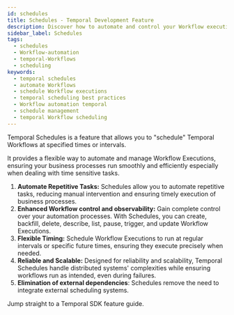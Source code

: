 ```yaml
---
id: schedules
title: Schedules - Temporal Development Feature
description: Discover how to automate and control your Workflow executions with Temporal's scheduling capabilities. Learn the benefits of scheduling Workflows and explore best practices to ensure timely and efficient execution of your business processes.
sidebar_label: Schedules
tags:
  - schedules
  - Workflow-automation
  - temporal-Workflows
  - scheduling
keywords:
  - temporal schedules
  - automate Workflows
  - schedule Workflow executions
  - temporal scheduling best practices
  - Workflow automation temporal
  - schedule management
  - temporal Workflow scheduling
---
```



Temporal Schedules is a feature that allows you to "schedule" Temporal Workflows at specified times or intervals. 

It provides a flexible way to automate and manage Workflow Executions, ensuring your business processes run smoothly and efficiently especially when dealing with time sensitive tasks.  


1. **Automate Repetitive Tasks:**
Schedules allow you to automate repetitive tasks, reducing manual intervention and ensuring timely execution of business processes.
2. **Enhanced Workflow control and observability:**
Gain complete control over your automation processes. With Schedules, you can create, backfill, delete, describe, list, pause, trigger, and update Workflow Executions.
4. **Flexible Timing:** 
Schedule Workflow Executions to run at regular intervals or specific future times, ensuring they execute precisely when needed.
5. **Reliable and Scalable:**
Designed for reliability and scalability, Temporal Schedules handle distributed systems' complexities while ensuring workflows run as intended, even during failures.
6. **Elimination of external dependencies**: 
Schedules remove the need to integrate external scheduling systems. 

Jump straight to a Temporal SDK feature guide.

<RelatedReadContainer>
    <RelatedReadItem path="/develop/go/schedules" text="Schedules using the Go SDK" archetype="feature-guide" />
    <RelatedReadItem path="/develop/java/schedules" text="Schedules using the Java SDK" archetype="feature-guide" />
    <RelatedReadItem path="/develop/php/schedules" text="Schedules using the PHP SDK" archetype="feature-guide" />
    <RelatedReadItem path="/develop/python/schedules" text="Schedules using the Python SDK" archetype="feature-guide" />
    <RelatedReadItem path="/develop/typescript/schedules" text="Schedules using the TypeScript SDK" archetype="feature-guide" />
    <RelatedReadItem path="/develop/dotnet/schedules" text="Schedules using the .NET SDK" archetype="feature-guide" />
</RelatedReadContainer>
